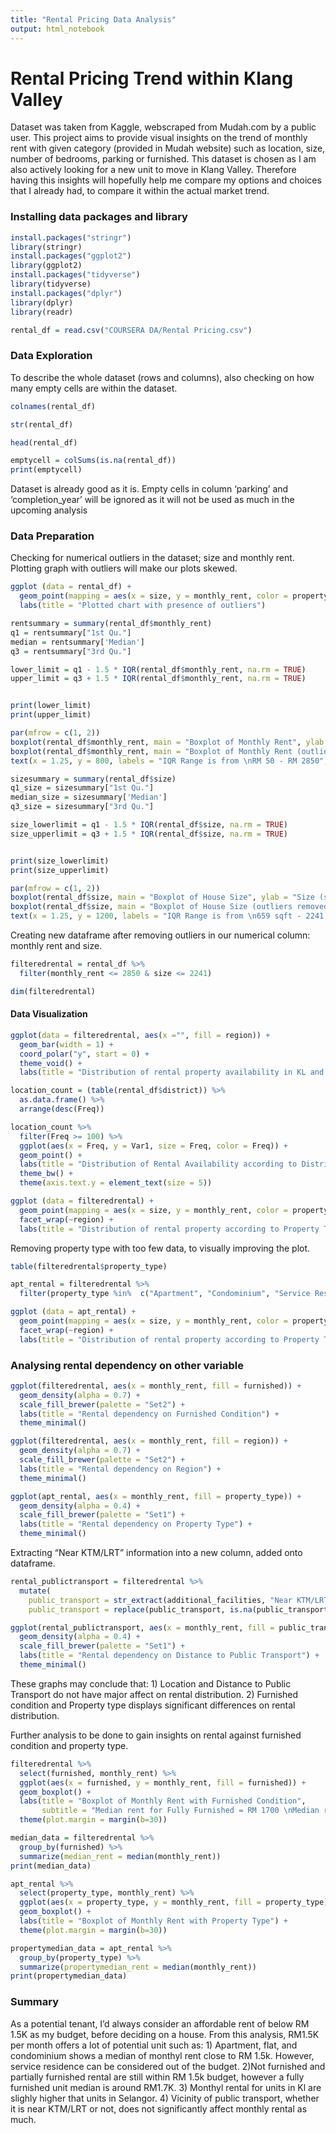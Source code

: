 ```yaml
---
title: "Rental Pricing Data Analysis"
output: html_notebook
---
```


# Rental Pricing Trend within Klang Valley
Dataset was taken from Kaggle, webscraped from Mudah.com by a public user. This project aims to provide visual insights on the trend of monthly rent with given category (provided in Mudah website) such as location, size, number of bedrooms, parking or furnished. 
This dataset is chosen as I am also actively looking for a new unit to move in Klang Valley. Therefore having this insights will hopefully help me compare my options and choices that I already had, to compare it within the actual market trend.

### Installing data packages and library

```r
install.packages("stringr")
library(stringr)
install.packages("ggplot2")
library(ggplot2)
install.packages("tidyverse")
library(tidyverse)
install.packages("dplyr")
library(dplyr)
library(readr)
```

```r
rental_df = read.csv("COURSERA DA/Rental Pricing.csv")
```

### Data Exploration

To describe the whole dataset (rows and columns), also checking on how many empty cells are within the dataset.

```r
colnames(rental_df)
```

```r
str(rental_df)
```

```r
head(rental_df)
```

```r
emptycell = colSums(is.na(rental_df))
print(emptycell)
```
Dataset is already good as it is. Empty cells in column 'parking' and 'completion_year' will be ignored as it will not be used as much in the upcoming analysis

### Data Preparation
Checking for numerical outliers in the dataset; size and monthly rent. Plotting graph with outliers will make our plots skewed.
```r
ggplot (data = rental_df) +
  geom_point(mapping = aes(x = size, y = monthly_rent, color = property_type)) +
  labs(title = "Plotted chart with presence of outliers")
```

```r
rentsummary = summary(rental_df$monthly_rent)
q1 = rentsummary["1st Qu."]
median = rentsummary['Median']
q3 = rentsummary["3rd Qu."]

lower_limit = q1 - 1.5 * IQR(rental_df$monthly_rent, na.rm = TRUE)
upper_limit = q3 + 1.5 * IQR(rental_df$monthly_rent, na.rm = TRUE)


print(lower_limit)
print(upper_limit)
```

```r
par(mfrow = c(1, 2))
boxplot(rental_df$monthly_rent, main = "Boxplot of Monthly Rent", ylab = "Monthly Rent (RM)", cex.main = 0.8)
boxplot(rental_df$monthly_rent, main = "Boxplot of Monthly Rent (outliers removed)", ylab = "Monthly Rent (RM)", ylim = c(lower_limit, upper_limit), cex.main = 0.8)
text(x = 1.25, y = 800, labels = "IQR Range is from \nRM 50 - RM 2850", cex = 0.5)
```

```r
sizesummary = summary(rental_df$size)
q1_size = sizesummary["1st Qu."]
median_size = sizesummary['Median']
q3_size = sizesummary["3rd Qu."]

size_lowerlimit = q1 - 1.5 * IQR(rental_df$size, na.rm = TRUE)
size_upperlimit = q3 + 1.5 * IQR(rental_df$size, na.rm = TRUE)


print(size_lowerlimit)
print(size_upperlimit)
```

```r
par(mfrow = c(1, 2))
boxplot(rental_df$size, main = "Boxplot of House Size", ylab = "Size (sqft)", cex.main = 0.8)
boxplot(rental_df$size, main = "Boxplot of House Size (outliers removed)", ylab = "Size (sqft)", ylim = c(size_lowerlimit,size_upperlimit), cex.main = 0.8)
text(x = 1.25, y = 1200, labels = "IQR Range is from \n659 sqft - 2241 sqft", cex = 0.5)
```

Creating new dataframe after removing outliers in our numerical column: monthly rent and size.
```r
filteredrental = rental_df %>%
  filter(monthly_rent <= 2850 & size <= 2241)

dim(filteredrental)
```
#### Data Visualization
```r
ggplot(data = filteredrental, aes(x ="", fill = region)) +
  geom_bar(width = 1) +
  coord_polar("y", start = 0) +
  theme_void() +
  labs(title = "Distribution of rental property availability in KL and Selangor", fill = "Region")
```

```r
location_count = (table(rental_df$district)) %>%
  as.data.frame() %>%
  arrange(desc(Freq))

location_count %>%
  filter(Freq >= 100) %>%
  ggplot(aes(x = Freq, y = Var1, size = Freq, color = Freq)) +
  geom_point() +
  labs(title = "Distribution of Rental Availability according to District", x = "Location", y = "Frequency") +
  theme_bw() +
  theme(axis.text.y = element_text(size = 5))

```

```r
ggplot (data = filteredrental) +
  geom_point(mapping = aes(x = size, y = monthly_rent, color = property_type)) +
  facet_wrap(~region) + 
  labs(title = "Distribution of rental property according to Property Type")

```
Removing property type with too few data, to visually improving the plot.
```r
table(filteredrental$property_type)
```


```r
apt_rental = filteredrental %>%
  filter(property_type %in%  c("Apartment", "Condominium", "Service Residence", "Flat", "Studio", "Duplex"))

ggplot (data = apt_rental) +
  geom_point(mapping = aes(x = size, y = monthly_rent, color = property_type)) +
  facet_wrap(~region) +
  labs(title = "Distribution of rental property according to Property Type")
```
### Analysing rental dependency on other variable
```r
ggplot(filteredrental, aes(x = monthly_rent, fill = furnished)) +
  geom_density(alpha = 0.7) +
  scale_fill_brewer(palette = "Set2") +
  labs(title = "Rental dependency on Furnished Condition") +
  theme_minimal()

```

```r
ggplot(filteredrental, aes(x = monthly_rent, fill = region)) +
  geom_density(alpha = 0.7) +
  scale_fill_brewer(palette = "Set2") +
  labs(title = "Rental dependency on Region") +
  theme_minimal()
```

```r
ggplot(apt_rental, aes(x = monthly_rent, fill = property_type)) +
  geom_density(alpha = 0.4) +
  scale_fill_brewer(palette = "Set1") +
  labs(title = "Rental dependency on Property Type") +
  theme_minimal()
```
Extracting "Near KTM/LRT" information into a new column, added onto dataframe.
```r
rental_publictransport = filteredrental %>%
  mutate(
    public_transport = str_extract(additional_facilities, "Near KTM/LRT"),
    public_transport = replace(public_transport, is.na(public_transport), "Not Near KTM/LRT"))
```

```r
ggplot(rental_publictransport, aes(x = monthly_rent, fill = public_transport)) +
  geom_density(alpha = 0.4) +
  scale_fill_brewer(palette = "Set1") +
  labs(title = "Rental dependency on Distance to Public Transport") +
  theme_minimal()
```
These graphs may conclude that:
1) Location and Distance to Public Transport do not have major affect on rental distribution.
2) Furnished condition and Property type displays significant differences on rental distribution.

Further analysis to be done to gain insights on rental against furnished condition and property type.
```r
filteredrental %>%
  select(furnished, monthly_rent) %>%
  ggplot(aes(x = furnished, y = monthly_rent, fill = furnished)) +
  geom_boxplot() +
  labs(title = "Boxplot of Monthly Rent with Furnished Condition",
       subtitle = "Median rent for Fully Furnished = RM 1700 \nMedian rent for Not Furnished = RM 999 \nMedian rent for Partially Furnished = RM 1300") +
  theme(plot.margin = margin(b=30))
```

```r
median_data = filteredrental %>%
  group_by(furnished) %>%
  summarize(median_rent = median(monthly_rent))
print(median_data)
```

```r
apt_rental %>%
  select(property_type, monthly_rent) %>%
  ggplot(aes(x = property_type, y = monthly_rent, fill = property_type)) +
  geom_boxplot() +
  labs(title = "Boxplot of Monthly Rent with Property Type") +
  theme(plot.margin = margin(b=30))
```

```r
propertymedian_data = apt_rental %>%
  group_by(property_type) %>%
  summarize(propertymedian_rent = median(monthly_rent))
print(propertymedian_data)
```

### Summary
As a potential tenant, I'd always consider an affordable rent of below RM 1.5K as my budget, before deciding on a house. From this analysis, RM1.5K per month offers a lot of potential unit such as:
1) Apartment, flat, and condominium shows a median of monthyl rent close to RM 1.5k. However, service residence can be considered out of the budget.
2)Not furnished and partially furnished rental are still within RM 1.5k budget, however a fully furnished unit median is around RM1.7K.
3) Monthyl rental for units in Kl are slighly higher that units in Selangor.
4) Vicinity of public transport, whether it is near KTM/LRT or not, does not significantly affect monthly rental as much.
